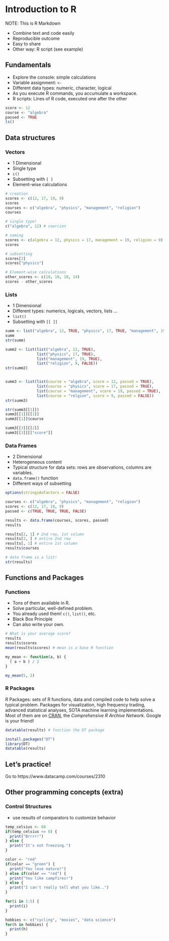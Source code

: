 # Introduction to R

NOTE: This is R Markdown

- Combine text and code easily
- Reproducible outcome
- Easy to share
- Other way: R script (see example)

## Fundamentals

- Explore the console: simple calculations
- Variable assignment: `<-`
- Different data types: numeric, character, logical
- As you execute R commands, you accumulate a workspace.
- R scripts: Lines of R code, executed one after the other

```r
score <- 12
course <- "algebra"
passed <- TRUE
ls()
```

## Data structures

### Vectors

- 1 Dimensional
- Single type
- `c()`
- Subsetting with `[ ]`
- Element-wise calculations

```r
# creation
scores <- c(12, 17, 19, 9)
scores
courses <- c("algebra", "physics", "management", "religion")
courses

# single type!
c("algebra", 12) # coercion

# naming
scores <- c(algebra = 12, physics = 17, management = 19, religion = 9)
scores

# subsetting
scores[2]
scores["physics"]

# Element-wise calculations
other_scores <- c(10, 18, 18, 14)
scores - other_scores
```

### Lists

- 1 Dimensional
- Different types: numerics, logicals, vectors, lists ...
- `list()`
- Subsetting with `[[ ]]`

```r
summ <- list("algebra", 12, TRUE, "physics", 17, TRUE, "management", 19, TRUE, "religion", 9, FALSE)
summ
str(summ)

summ2 <- list(list("algebra", 12, TRUE), 
              list("physics", 17, TRUE), 
              list("management", 19, TRUE), 
              list("religion", 9, FALSE))
str(summ2)


summ3 <- list(list(course = "algebra", score = 12, passed = TRUE),
              list(course = "physics", score = 17, passed = TRUE),
              list(course = "management", score = 19, passed = TRUE),
              list(course = "relgion", score = 9, passed = FALSE))
str(summ3)

str(summ3[[1]])
summ3[[1]][[1]]
summ3[[1]]$course

summ3[[3]][[2]]
summ3[[3]][["score"]]
```

### Data Frames

- 2 Dimensional
- Heterogeneous content
- Typical structure for data sets: rows are observations, columns are variables.
- `data.frame()` function
- Different ways of subsetting

```r
options(stringsAsFactors = FALSE)

courses <- c("algebra", "physics", "management", "religion")
scores <- c(12, 17, 19, 9)
passed <- c(TRUE, TRUE, TRUE, FALSE)

results <- data.frame(courses, scores, passed)
results

results[2, 1] # 2nd row, 1st column
results[2, ] # entire 2nd row
results[, 1] # entire 1st column
results$courses

# data frame is a list!
str(results)
```

## Functions and Packages

### Functions

- Tons of them available in R.
- Solve particular, well-defined problem.
- You already used them! `c()`, `list()`, etc.
- Black Box Principle
- Can also write your own.
    
```r
# What is your average score?
results
results$scores
mean(results$scores) # mean is a base R function

my_mean <- function(a, b) {
  ( a + b ) / 2
}

my_mean(5, 2)
```

### R Packages

R Packages: sets of R functions, data and compiled code to help solve a typical problem. Packages for visualization, high frequency trading, advanced statistical analyses, SOTA machine learning implementations. Most of them are on [CRAN](http://cran.r-project.org/), the _Comprehensive R Archive Network_. Google is your friend!

```r
datatable(results) # function the DT package

install.packages("DT")
library(DT)
datatable(results)
```


## Let's practice!

Go to https://www.datacamp.com/courses/2310

## Other programming concepts (extra)

### Control Structures

- use results of comparators to customize behavior

```r
temp_celsius <- 68
if(temp_celsius <= 0) {
  print("Brrrr!")
} else {
  print("It's not freezing.")
}

color <- "red"
if(color == "green") {
  print("You love nature!")
} else if(color == "red") {
  print("You like campfires!")
} else {
  print("I can't really tell what you like..")
}

for(i in 1:5) {
  print(i)
}

hobbies <- c("cycling", "movies", "data science")
for(h in hobbies) {
  print(h)
}
```

